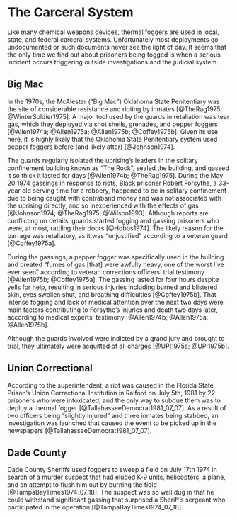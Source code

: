 
# The Carceral System {- #CarceralSystem}

Like many chemical weapons devices, thermal foggers are used in local, state, and federal carceral systems. 
Unfortunately most deployments go undocumented or such documents never see the light of day. 
It seems that the only time we find out about prisoners being fogged is when a serious incident occurs triggering outside investigations and the judicial system.


## Big Mac {- #BigMac}

In the 1970s, the McAlester ("Big Mac") Oklahoma State Penitentiary was the site of considerable resistance and rioting by inmates [@TheRag1975; @WinterSoldier1975].
A major tool used by the guards in retaliation was tear gas, which they deployed via shot shells, grenades, and pepper foggers [@Allen1974a; @Allen1975a; @Allen1975b; @Coffey1975b].
Given its use here, it is highly likely that the Oklahoma State Penitentiary system used pepper foggers before (and likely after) [@Johnson1974].

The guards regularly isolated the uprising's leaders in the solitary confinement building known as "The Rock", sealed the building, and gassed it so thick it lasted for days [@Allen1974b; @TheRag1975].
During the May 20 1974 gassings in response to riots, Black prisoner Robert Forsythe, a 33-year old serving time for a robbery, happened to be in solitary confinement due to being caught with contraband money and was not associated with the uprising directly, and so inexperienced with the effects of gas [@Johnson1974; @TheRag1975; @Wilson1993].
Although reports are conflicting on details, guards started fogging and gassing prisoners who were, at most, rattling their doors [@Hobbs1974].
The likely reason for the barrage was retaliatory, as it was "unjustified" according to a veteran guard [@Coffey1975a].

During the gassings, a pepper fogger was specifically used in the building and created "fumes of gas [that] were awfully heavy, one of the worst I've ever seen" according to veteran corrections officers' trial testimony [@Allen1975b; @Coffey1975a].
The gassing lasted for four hours despite yells for help, resulting in serious injuries including burned and blistered skin, eyes swollen shut, and breathing difficulties [@Coffey1975b]. 
That intense fogging and lack of medical attention over the next two days were main factors contributing to Forsythe's injuries and death two days later, according to medical experts' testimony [@Allen1974b; @Allen1975a; @Allen1975b].

Although the guards involved were indicted by a grand jury and brought to trial, they ultimately were acquitted of all charges [@UPI1975a; @UPI1975b].



## Union Correctional {-}

According to the superintendent, a riot was caused in the Florida State Prison's Union Correctional Institution in Raiford on July 5th, 1981 by 22 prisoners who were intoxicated, and the only way to subdue them was to deploy a thermal fogger [@TallahasseeDemocrat1981_07_07].
As a result of two officers being "slightly injured" and three inmates being stabbed, an investigation was launched that caused the event to be picked up in the newspapers [@TallahasseeDemocrat1981_07_07].


## Dade County {-}
 
Dade County Sheriffs used foggers to sweep a field on July 17th 1974 in search of a murder suspect that had eluded K-9 units, helicopters, a plane, and an attempt to flush him out by burning the field [@TampaBayTimes1974_07_18]. 
The suspect was so well dug in that he could withstand significant gassing that surprised a Sheriff's sergeant who participated in the operation [@TampaBayTimes1974_07_18].

